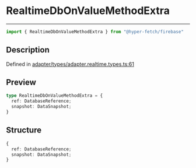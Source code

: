 

# RealtimeDbOnValueMethodExtra

<div class="api-docs__separator" data-reactroot="">

---

</div><div class="api-docs__import" data-reactroot="">

```ts
import { RealtimeDbOnValueMethodExtra } from "@hyper-fetch/firebase"
```

</div><div class="api-docs__section">

## Description

</div><div class="api-docs__description"><span class="api-docs__do-not-parse">



</span></div><p class="api-docs__definition">

Defined in [adapter/types/adapter.realtime.types.ts:61](https://github.com/BetterTyped/hyper-fetch/blob/cc329b91/packages/adapter-firebase/src/adapter/types/adapter.realtime.types.ts#L61)

</p><div class="api-docs__section">

## Preview

</div><div class="api-docs__preview type">

```ts
type RealtimeDbOnValueMethodExtra = {
  ref: DatabaseReference; 
  snapshot: DataSnapshot; 
}
```

</div><div class="api-docs__section">

## Structure

</div><div class="api-docs__returns">

```ts
{
  ref: DatabaseReference;
  snapshot: DataSnapshot;
}
```

</div>